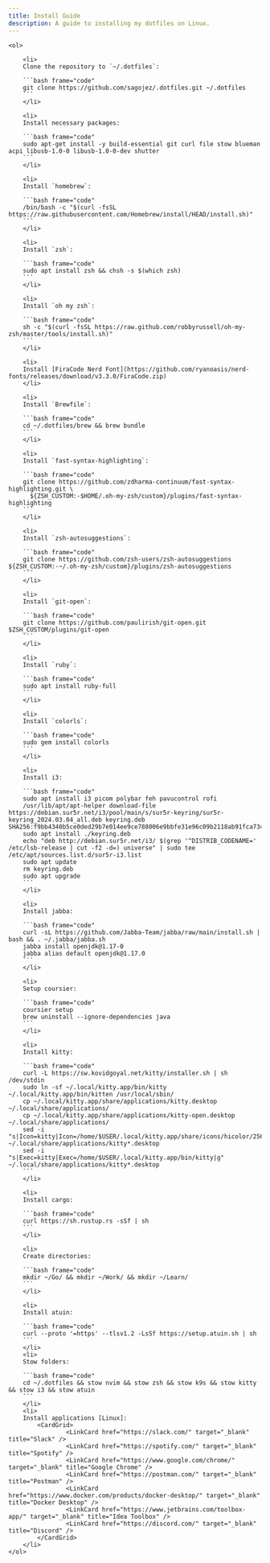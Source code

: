 ```yaml
---
title: Install Guide
description: A guide to installing my dotfiles on Linux.
---
```



<Steps>

    <ol>
    
        <li> 
        Clone the repository to `~/.dotfiles`:
        
        ```bash frame="code"
        git clone https://github.com/sagojez/.dotfiles.git ~/.dotfiles
        ```
        </li>
        
        <li>
        Install necessary packages:
        
        ```bash frame="code"
        sudo apt-get install -y build-essential git curl file stow blueman acpi libusb-1.0-0 libusb-1.0-0-dev shutter
        ```
        </li>
        
        <li>
        Install `homebrew`:
        
        ```bash frame="code"
        /bin/bash -c "$(curl -fsSL https://raw.githubusercontent.com/Homebrew/install/HEAD/install.sh)"
        ```
        </li>
        
        <li>
        Install `zsh`:
        
        ```bash frame="code"
        sudo apt install zsh && chsh -s $(which zsh)
        ```
        </li>
        
        <li>
        Install `oh my zsh`:
        
        ```bash frame="code"
        sh -c "$(curl -fsSL https://raw.github.com/robbyrussell/oh-my-zsh/master/tools/install.sh)"
        ```
        </li>
        
        <li>
        Install [FiraCode Nerd Font](https://github.com/ryanoasis/nerd-fonts/releases/download/v3.3.0/FiraCode.zip)
        </li>
        
        <li>
        Install `Brewfile`:
        
        ```bash frame="code"
        cd ~/.dotfiles/brew && brew bundle
        ```
        </li>
        
        <li>
        Install `fast-syntax-highlighting`:
        
        ```bash frame="code"
        git clone https://github.com/zdharma-continuum/fast-syntax-highlighting.git \
          ${ZSH_CUSTOM:-$HOME/.oh-my-zsh/custom}/plugins/fast-syntax-highlighting
        ```
        </li>
        
        <li>
        Install `zsh-autosuggestions`:
        
        ```bash frame="code"
        git clone https://github.com/zsh-users/zsh-autosuggestions ${ZSH_CUSTOM:-~/.oh-my-zsh/custom}/plugins/zsh-autosuggestions
        ```
        </li>
        
        <li>
        Install `git-open`:
        
        ```bash frame="code"
        git clone https://github.com/paulirish/git-open.git $ZSH_CUSTOM/plugins/git-open
        ```
        </li>
        
        <li>
        Install `ruby`:
        
        ```bash frame="code"
        sudo apt install ruby-full
        ```
        </li>
        
        <li>
        Install `colorls`:
        
        ```bash frame="code"
        sudo gem install colorls
        ```
        </li>
        
        <li>
        Install i3:
        
        ```bash frame="code"
        sudo apt install i3 picom polybar feh pavucontrol rofi
        /usr/lib/apt/apt-helper download-file https://debian.sur5r.net/i3/pool/main/s/sur5r-keyring/sur5r-keyring_2024.03.04_all.deb keyring.deb SHA256:f9bb4340b5ce0ded29b7e014ee9ce788006e9bbfe31e96c09b2118ab91fca734
        sudo apt install ./keyring.deb
        echo "deb http://debian.sur5r.net/i3/ $(grep '^DISTRIB_CODENAME=' /etc/lsb-release | cut -f2 -d=) universe" | sudo tee /etc/apt/sources.list.d/sur5r-i3.list
        sudo apt update
        rm keyring.deb
        sudo apt upgrade
        ```
        </li>
        
        <li>
        Install jabba:
        
        ```bash frame="code"
        curl -sL https://github.com/Jabba-Team/jabba/raw/main/install.sh | bash && . ~/.jabba/jabba.sh
        jabba install openjdk@1.17-0
        jabba alias default openjdk@1.17.0
        ```
        </li>
        
        <li>
        Setup coursier:
        
        ```bash frame="code"
        coursier setup
        brew uninstall --ignore-dependencies java
        ```
        </li>
        
        <li>
        Install kitty:
        
        ```bash frame="code"
        curl -L https://sw.kovidgoyal.net/kitty/installer.sh | sh /dev/stdin
        sudo ln -sf ~/.local/kitty.app/bin/kitty ~/.local/kitty.app/bin/kitten /usr/local/sbin/
        cp ~/.local/kitty.app/share/applications/kitty.desktop ~/.local/share/applications/
        cp ~/.local/kitty.app/share/applications/kitty-open.desktop ~/.local/share/applications/
        sed -i "s|Icon=kitty|Icon=/home/$USER/.local/kitty.app/share/icons/hicolor/256x256/apps/kitty.png|g" ~/.local/share/applications/kitty*.desktop
        sed -i "s|Exec=kitty|Exec=/home/$USER/.local/kitty.app/bin/kitty|g" ~/.local/share/applications/kitty*.desktop
        ```
        </li>
        
        <li>
        Install cargo:
        
        ```bash frame="code"
        curl https://sh.rustup.rs -sSf | sh
        ```
        </li>
        
        <li>
        Create directories:
        
        ```bash frame="code"
        mkdir ~/Go/ && mkdir ~/Work/ && mkdir ~/Learn/
        ```
        </li>
        
        <li>
        Install atuin:
        
        ```bash frame="code"
        curl --proto '=https' --tlsv1.2 -LsSf https://setup.atuin.sh | sh
        ```
        </li>
        <li>
        Stow folders:
        
        ```bash frame="code"
        cd ~/.dotfiles && stow nvim && stow zsh && stow k9s && stow kitty && stow i3 && stow atuin
        ```
        </li>
        <li>
        Install applications [Linux]:
            <CardGrid>
                    <LinkCard href="https://slack.com/" target="_blank" title="Slack" />
                    <LinkCard href="https://spotify.com/" target="_blank" title="Spotify" />
                    <LinkCard href="https://www.google.com/chrome/" target="_blank" title="Google Chrome" />
                    <LinkCard href="https://postman.com/" target="_blank" title="Postman" />
                    <LinkCard href="https://www.docker.com/products/docker-desktop/" target="_blank" title="Docker Desktop" />
                    <LinkCard href="https://www.jetbrains.com/toolbox-app/" target="_blank" title="Idea Toolbox" />
                    <LinkCard href="https://discord.com/" target="_blank" title="Discord" />
            </CardGrid>
        </li>
    </ol>

</Steps>
